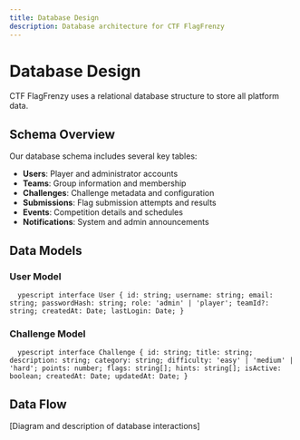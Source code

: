 ```yaml
---
title: Database Design
description: Database architecture for CTF FlagFrenzy
---
```


# Database Design

CTF FlagFrenzy uses a relational database structure to store all platform data.

## Schema Overview

Our database schema includes several key tables:

- **Users**: Player and administrator accounts
- **Teams**: Group information and membership
- **Challenges**: Challenge metadata and configuration
- **Submissions**: Flag submission attempts and results
- **Events**: Competition details and schedules
- **Notifications**: System and admin announcements

## Data Models

### User Model

`	ypescript
interface User {
  id: string;
  username: string;
  email: string;
  passwordHash: string;
  role: 'admin' | 'player';
  teamId?: string;
  createdAt: Date;
  lastLogin: Date;
}
`

### Challenge Model

`	ypescript
interface Challenge {
  id: string;
  title: string;
  description: string;
  category: string;
  difficulty: 'easy' | 'medium' | 'hard';
  points: number;
  flags: string[];
  hints: string[];
  isActive: boolean;
  createdAt: Date;
  updatedAt: Date;
}
`

## Data Flow

[Diagram and description of database interactions]
